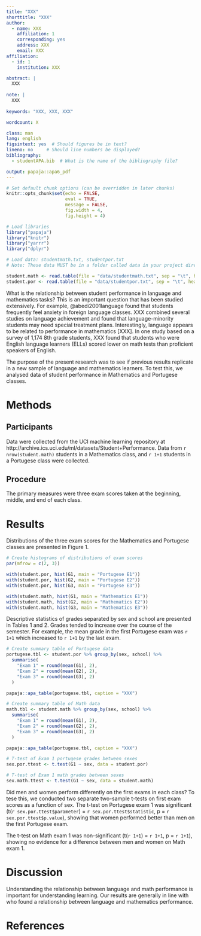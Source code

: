 ```yaml
---
title: "XXX"
shorttitle: "XXX"
author: 
  - name: XXX
    affiliation: 1
    corresponding: yes    
    address: XXX
    email: XXX
affiliation:
  - id: 1
    institution: XXX

abstract: |
  XXX
  
note: |  
  XXX
  
keywords: "XXX, XXX, XXX"

wordcount: X

class: man
lang: english
figsintext: yes  # Should figures be in text?
lineno: no     # Should line numbers be displayed?
bibliography:
  - studentAPA.bib  # What is the name of the bibliography file?

output: papaja::apa6_pdf
---
```


```r
# Set default chunk options (can be overridden in later chunks)
knitr::opts_chunk$set(echo = FALSE, 
                      eval = TRUE,
                      message = FALSE, 
                      fig.width = 4, 
                      fig.height = 4)
```

```r
# Load libraries
library("papaja")
library("knitr")
library("yarrr")
library("dplyr")
```

```r
# Load data: studentmath.txt, studentpor.txt
# Note: These data MUST be in a folder called data in your project directory!

student.math <- read.table(file = "data/studentmath.txt", sep = "\t", header = TRUE)
student.por <- read.table(file = "data/studentpor.txt", sep = "\t", header = TRUE)
```

What is the relationship between student performance in language and mathematics tasks? This is an important question that has been studied extensively. For example, @abedi2001language found that students frequently feel anxiety in foreign language classes. XXX combined several studies on language achievement and found that language-minority students may need special treatment plans. Interestingly, language appears to be related to performance in mathematics [XXX]. In one study based on a survey of 1,174 8th grade students, XXX found that students who were English language learners (ELLs) scored lower on math tests than proficient speakers of English.

The purpose of the present research was to see if previous results replicate in a new sample of language and mathematics learners. To test this, we analysed data of student performance in Mathematics and Portugese classes.

# Methods

## Participants

Data were collected from the UCI machine learning repository at http://archive.ics.uci.edu/ml/datasets/Student+Performance. Data from `r  nrow(student.math)` students in a Mathematics class, and `r 1+1` students in a Portugese class were collected.

## Procedure

The primary measures were three exam scores taken at the beginning, middle, and end of each class. 

# Results

Distributions of the three exam scores for the Mathematics and Portugese classes are presented in Figure 1.

```r
# Create histograms of distributions of exam scores
par(mfrow = c(2, 3))

with(student.por, hist(G1, main = "Portugese E1"))
with(student.por, hist(G2, main = "Portugese E2"))
with(student.por, hist(G3, main = "Portugese E3"))

with(student.math, hist(G1, main = "Mathematics E1"))
with(student.math, hist(G2, main = "Mathematics E2"))
with(student.math, hist(G3, main = "Mathematics E3"))
```

Descriptive statistics of grades separated by sex and school are presented in Tables 1 and 2. Grades tended to increase over the course of the semester. For example, the mean grade in the first Portugese exam was `r 1+1` which increased to `r 1+1` by the last exam.

```r
# Create summary table of Portugese data
portugese.tbl <- student.por %>% group_by(sex, school) %>%
  summarise(
    "Exam 1" = round(mean(G1), 2),
    "Exam 2" = round(mean(G2), 2),
    "Exam 3" = round(mean(G3), 2)
  )

papaja::apa_table(portugese.tbl, caption = "XXX")
```

```r
# Create summary table of Math data
math.tbl <- student.math %>% group_by(sex, school) %>%
  summarise(
    "Exam 1" = round(mean(G1), 2),
    "Exam 2" = round(mean(G2), 2),
    "Exam 3" = round(mean(G3), 2)
  )

papaja::apa_table(portugese.tbl, caption = "XXX")
```


```r
# T-test of Exam 1 portugese grades between sexes
sex.por.ttest <- t.test(G1 ~ sex, data = student.por)

# T-test of Exam 1 math grades between sexes
sex.math.ttest <- t.test(G1 ~ sex, data = student.math)
```


Did men and women perform differently on the first exams in each class? To tese this, we conducted two separate two-sample t-tests on first exam scores as a function of sex. The t-test on Portugese exam 1 was significant (t(`r sex.por.ttest$parameter`) = `r sex.por.ttest$statistic`, p = `r sex.por.ttest$p.value`), showing that women performed better than men on the first Portugese exam.

The t-test on Math exam 1 was non-significant (t(`r 1+1`) = `r 1+1`, p = `r 1+1`), showing no evidence for a difference between men and women on Math exam 1.


# Discussion

Understanding the relationship between language and math performance is important for understanding learning. Our results are generally in line with  who found a relationship between language and mathematics performance.


# References


\setlength{\parindent}{-0.5in}
\setlength{\leftskip}{0.5in}
\setlength{\parskip}{8pt}
